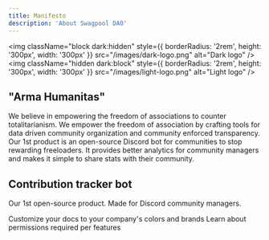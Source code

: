 ```yaml
---
title: Manifesto
description: 'About Swagpool DAO'
---
```


<img
  className="block dark:hidden"
  style={{ borderRadius: '2rem', height: '300px', width: '300px' }}
  src="/images/dark-logo.png"
  alt="Dark logo"
/>
<img
  className="hidden dark:block"
  style={{ borderRadius: '2rem', height: '300px', width: '300px' }}
  src="/images/light-logo.png"
  alt="Light logo"
/>

## "Arma Humanitas"

We believe in empowering the freedom of associations to counter totalitarianism. 
We empower the freedom of association by crafting tools for data driven community organization and community enforced transparency.
Our 1st product is an open-source Discord bot for communities to stop rewarding freeloaders. 
It provides better analytics for community managers and makes it simple to share stats with their community.

## Contribution tracker bot

Our 1st open-source product. Made for Discord community managers.

<CardGroup cols={2}>
  <Card
    title="Quickstart"
    icon="bolt"
    href="/essentials/quickstart"
  >
    Customize your docs to your company's colors and brands
  </Card>
  <Card
    title="Permissions"
    icon="building-shield"
    href="/essentials/permissions"
  >
    Learn about permissions required per features
  </Card>
</CardGroup>
